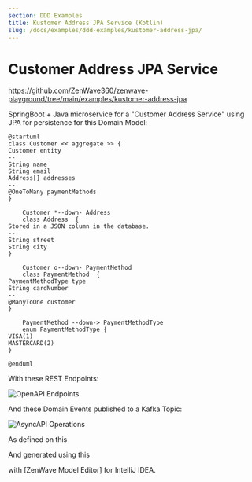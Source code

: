 ```yaml
---
section: DDD Examples
title: Kustomer Address JPA Service (Kotlin)
slug: /docs/examples/ddd-examples/kustomer-address-jpa/
---
```


# Customer Address JPA Service

https://github.com/ZenWave360/zenwave-playground/tree/main/examples/kustomer-address-jpa

SpringBoot + Java microservice for a "Customer Address Service" using JPA for persistence for this Domain Model:

```plantuml
@startuml
class Customer << aggregate >> {
Customer entity
--
String name
String email
Address[] addresses
--
@OneToMany paymentMethods
}

    Customer *--down- Address
    class Address  {
Stored in a JSON column in the database.
--
String street
String city
}

    Customer o--down- PaymentMethod
    class PaymentMethod  {
PaymentMethodType type
String cardNumber
--
@ManyToOne customer
}

    PaymentMethod --down-> PaymentMethodType
    enum PaymentMethodType {
VISA(1)
MASTERCARD(2)
}

@enduml
```

With these REST Endpoints:

![OpenAPI Endpoints](https://github.com/ZenWave360/zenwave-playground/raw/main/examples/kustomer-address-jpa/src/main/resources/public/apis/endpoints-screenshot.png)

And these Domain Events published to a Kafka Topic:

![AsyncAPI Operations](https://github.com/ZenWave360/zenwave-playground/raw/main/examples/kustomer-address-jpa/src/main/resources/public/apis/asyncapi-operations.png)

As defined on this

<RemoteCode
  title="ZenWave Model for Customer Address JPA Service"
  language="zdl"
  url="https://github.com/ZenWave360/zenwave-playground/blob/main/examples/kustomer-address-jpa/zenwave-model.zdl" />

And generated using this

<RemoteCode
  title="ZenWave Scripts for Customer Address JPA Service"
  language="zdl"
  url="https://github.com/ZenWave360/zenwave-playground/blob/main/examples/kustomer-address-jpa/zenwave-scripts.zw" />

with [ZenWave Model Editor] for IntelliJ IDEA.
